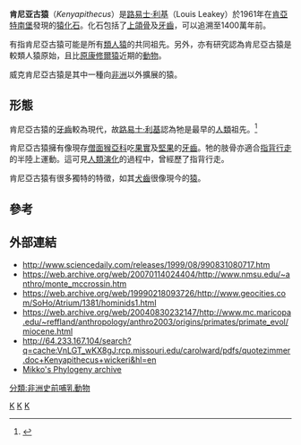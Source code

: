 
{{Speciesbox
| taxon = Kenyapithecus wickeri
| fossil_range = [[中新世|中新世]]
| binomial_authority = [[路易士·利基|Leakey]], 1962
}}

'''肯尼亚古猿'''（''Kenyapithecus''）是[[路易士·利基|路易士·利基]]（Louis Leakey）於1961年在[[肯亞|肯亞]][[特南堡|特南堡]]發現的[[猿|猿]][[化石|化石]]。化石包括了[[上頜骨|上頜骨]]及[[牙齒|牙齒]]，可以追溯至1400萬年前。

有指肯尼亞古猿可能是所有[[類人猿|類人猿]]的共同祖先。另外，亦有研究認為肯尼亞古猿是較類人猿原始，且比[[原康修爾猿|原康修爾猿]]近期的[[動物|動物]]。

威克肯尼亞古猿是其中一種向[[非洲|非洲]]以外擴展的猿。

== 形態 ==
肯尼亞古猿的[[牙齒|牙齒]]較為現代，故[[路易士·利基|路易士·利基]]認為牠是最早的[[人類|人類]]祖先。<ref name=zimmer1999>{{Cite journal en|author=Carl Zimmer|date=August 27, 1999|journal=Science|title=Kenyan skeleton shakes ape family tree|volume=285|pages=1335-1337}}</ref>

肯尼亞古猿擁有像現存[[僧面猴亞科|僧面猴亞科]]吃[[果實|果實]]及[[堅果|堅果]]的[[牙齒|牙齒]]。牠的肢骨亦適合[[指背行走|指背行走]]的半陸上運動。這可見[[人類演化|人類演化]]的過程中，曾經歷了指背行走。

肯尼亞古猿有很多獨特的特徵，如其[[犬齒|犬齒]]很像現今的[[猿|猿]]。

== 參考 ==
{{reflist}}

== 外部連結 ==
*http://www.sciencedaily.com/releases/1999/08/990831080717.htm {{Wayback|url=http://www.sciencedaily.com/releases/1999/08/990831080717.htm |date=20210309200258 }}
*https://web.archive.org/web/20070114024404/http://www.nmsu.edu/~anthro/monte_mccrossin.htm
*https://web.archive.org/web/19990218093726/http://www.geocities.com/SoHo/Atrium/1381/hominids1.html
*https://web.archive.org/web/20040830232147/http://www.mc.maricopa.edu/~reffland/anthropology/anthro2003/origins/primates/primate_evol/miocene.html
*http://64.233.167.104/search?q=cache:VnLGT_wKX8gJ:rcp.missouri.edu/carolward/pdfs/quotezimmer.doc+Kenyapithecus+wickeri&hl=en{{dead link|date=2018年1月 |bot=InternetArchiveBot |fix-attempted=yes }}
*[https://web.archive.org/web/20050818170314/http://www.fmnh.helsinki.fi/users/haaramo/metazoa/Deuterostoma/Chordata/Synapsida/Eutheria/Primates/Hominoidea/hominoidea.htm Mikko's Phylogeny archive]
{{簡鼻亞目|Ho.}}
{{已滅絕人科}}
{{taxonbar}}
[[Category:猿|K]]
[[Category:森林古猿族|K]]
[[Category:1962年描述的动物|K]]
[[分類:非洲史前哺乳動物|分類:非洲史前哺乳動物]]